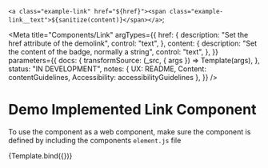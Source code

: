 
<!-- Import component and component styles -->


<!-- Import Docs -->


  `<a class="example-link" href="${href}"><span class="example-link__text">${sanitize(content)}</span></a>`;

<Meta
  title="Components/Link"
  argTypes={{
    href: {
      description: "Set the href attribute of the demolink",
      control: "text",
    },
    content: {
      description: "Set the content of the badge, normally a string",
      control: "text",
    },
  }}
  parameters={{
    docs: {
      transformSource: (_src, { args }) => Template(args),
    },
    status: "IN DEVELOPMENT",
    notes: { UX: README, Content: contentGuidelines, Accessibility: accessibilityGuidelines },
  }}
/>

# Demo Implemented Link Component

To use the component as a web component, make sure the component is defined by including the components `element.js` file

<Canvas>
  <Story name="Link" args={{ href: "#", content: "Demo Link" }}>
    {Template.bind({})}
  </Story>
</Canvas>

<ArgsTable story="Link" />
